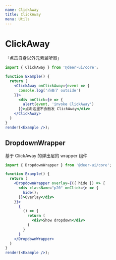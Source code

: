 ```yaml
---
name: ClickAway
title: ClickAway
menu: Utils
---
```


# ClickAway

「点击自身以外元素监听器」

```jsx live noInline
import { ClickAway } from '@deer-ui/core';

function Example() {
  return (
    <ClickAway onClickAway={event => {
      console.log('点击了 outside')
    }}>
      <div onClick={e => {
        alert(event, 'invoke ClickAway')
      }}>点击这里不会触发 ClickAway</div>
    </ClickAway>
  )
}
render(<Example />);
```

## DropdownWrapper

基于 ClickAway 的弹出层的 wrapper 组件

```jsx live noInline
import { DropdownWrapper } from '@deer-ui/core';

function Example() {
  return (
    <DropdownWrapper overlay={({ hide }) => {
      <div className="p20" onClick={e => {
        hide();
      }}>Overlay</div>
    }}>
      {
        () => {
          return (
            <div>Show dropdown</div>
          )
        }
      }
    </DropdownWrapper>
  )
}
render(<Example />);
```
